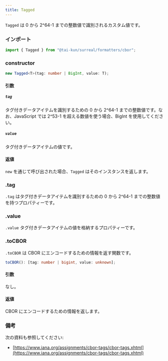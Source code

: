 ```yaml
---
title: Tagged
---
```



`Tagged` は 0 から 2^64-1 までの整数値で識別されるカスタム値です。

### インポート

```ts
import { Tagged } from "@tai-kun/surreal/formatters/cbor";
```

### constructor

```ts
new Tagged<T>(tag: number | BigInt, value: T);
```

#### 引数

##### `tag`

タグ付きデータアイテムを識別するための 0 から 2^64-1 までの整数値です。なお、JavaScript では 2^53-1 を超える数値を使う場合、BigInt を使用してください。

##### `value`

タグ付きデータアイテムの値です。

#### 返値

`new` を通じて呼び出された場合、`Tagged` はそのインスタンスを返します。

### .tag <Badge variant="instance" /><Badge variant="property" />

`.tag` はタグ付きデータアイテムを識別するための 0 から 2^64-1 までの整数値を持つプロパティーです。

### .value <Badge variant="instance" /><Badge variant="property" />

`.value` タグ付きデータアイテムの値を格納するプロパティーです。

### .toCBOR <Badge variant="instance" /><Badge variant="method" />

`.toCBOR` は CBOR にエンコードするための情報を返す関数です。

```ts
toCBOR(): [tag: number | bigint, value: unknown];
```

#### 引数

なし。

#### 返値

CBOR にエンコードするための情報を返します。

### 備考

次の資料も参照してください:

- [https://www.iana.org/assignments/cbor-tags/cbor-tags.xhtml](https://www.iana.org/assignments/cbor-tags/cbor-tags.xhtml)
